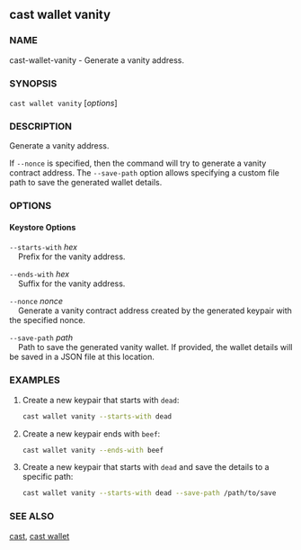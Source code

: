 
## cast wallet vanity

### NAME

cast-wallet-vanity - Generate a vanity address.

### SYNOPSIS

`cast wallet vanity` [*options*]

### DESCRIPTION

Generate a vanity address.

If `--nonce` is specified, then the command will try to generate a vanity contract address. The `--save-path` option allows specifying a custom file path to save the generated wallet details.

### OPTIONS

#### Keystore Options

`--starts-with` _hex_  
&nbsp;&nbsp;&nbsp;&nbsp;Prefix for the vanity address.

`--ends-with` _hex_  
&nbsp;&nbsp;&nbsp;&nbsp;Suffix for the vanity address.

`--nonce` _nonce_  
&nbsp;&nbsp;&nbsp;&nbsp;Generate a vanity contract address created by the generated keypair with the specified nonce.

`--save-path` _path_  
&nbsp;&nbsp;&nbsp;&nbsp;Path to save the generated vanity wallet. If provided, the wallet details will be saved in a JSON file at this location.

<CommonOptions />

### EXAMPLES

1. Create a new keypair that starts with `dead`:

   ```sh
   cast wallet vanity --starts-with dead
   ```

2. Create a new keypair ends with `beef`:

   ```sh
   cast wallet vanity --ends-with beef
   ```

3. Create a new keypair that starts with `dead` and save the details to a specific path:
   ```sh
   cast wallet vanity --starts-with dead --save-path /path/to/save
   ```

### SEE ALSO

[cast](/reference/cast/cast.mdx), [cast wallet](/reference/cast/cast-wallet.mdx)
